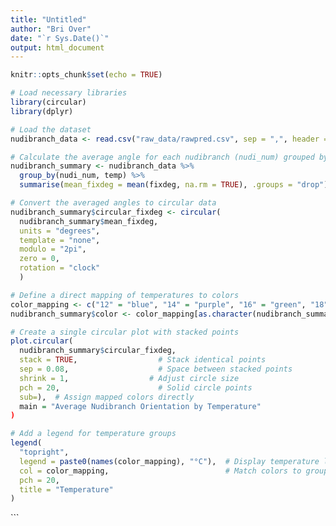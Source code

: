```yaml
---
title: "Untitled"
author: "Bri Over"
date: "`r Sys.Date()`"
output: html_document
---
```


```r
knitr::opts_chunk$set(echo = TRUE)
```

```r
# Load necessary libraries
library(circular)
library(dplyr)

# Load the dataset
nudibranch_data <- read.csv("raw_data/rawpred.csv", sep = ",", header = TRUE)

# Calculate the average angle for each nudibranch (nudi_num) grouped by temperature
nudibranch_summary <- nudibranch_data %>%
  group_by(nudi_num, temp) %>%
  summarise(mean_fixdeg = mean(fixdeg, na.rm = TRUE), .groups = "drop")

# Convert the averaged angles to circular data
nudibranch_summary$circular_fixdeg <- circular(
  nudibranch_summary$mean_fixdeg,
  units = "degrees",
  template = "none",
  modulo = "2pi",
  zero = 0,
  rotation = "clock"
  )

# Define a direct mapping of temperatures to colors
color_mapping <- c("12" = "blue", "14" = "purple", "16" = "green", "18" = "red")
nudibranch_summary$color <- color_mapping[as.character(nudibranch_summary$temp)]

# Create a single circular plot with stacked points
plot.circular(
  nudibranch_summary$circular_fixdeg,
  stack = TRUE,                  # Stack identical points
  sep = 0.08,                    # Space between stacked points
  shrink = 1,                  # Adjust circle size
  pch = 20,                      # Solid circle points
  sub=),  # Assign mapped colors directly
  main = "Average Nudibranch Orientation by Temperature"
)

# Add a legend for temperature groups
legend(
  "topright",
  legend = paste0(names(color_mapping), "°C"),  # Display temperature levels with °C
  col = color_mapping,                          # Match colors to groups
  pch = 20,
  title = "Temperature"
)

```

```

